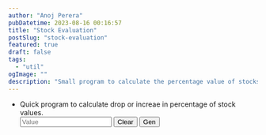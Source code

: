 ```yaml
---
author: "Anoj Perera"
pubDatetime: 2023-08-16 00:16:57
title: "Stock Evaluation"
postSlug: "stock-evaluation"
featured: true
draft: false
tags:
  - "util"
ogImage: ""
description: "Small program to calculate the percentage value of stocks."
---
```


- Quick program to calculate drop or increae in percentage of stock values.
  <form class="w-full max-w-sm">
    <div class="border-teal-500 flex items-center border-b py-2">
      <input
        class="bg-transparent text-gray-700 mr-3 w-full appearance-none border-none py-1 px-2 leading-tight focus:outline-none"
        type="number"
        step=".0001"
        placeholder="Value"
        aria-label="Stock Value"
      />
      <button
        class="bg-teal-500 hover:bg-teal-700 border-teal-500 hover:border-teal-700 text-white flex-shrink-0 rounded border-4 py-1 px-2 text-sm"
        type="cancel"
      >
        Clear
      </button>
      <button
        class="border-transparent text-teal-500 hover:text-teal-800 flex-shrink-0 rounded border-4 py-1 px-2 text-sm"
        type="submit"
      >
        Gen
      </button>
    </div>
  </form>
